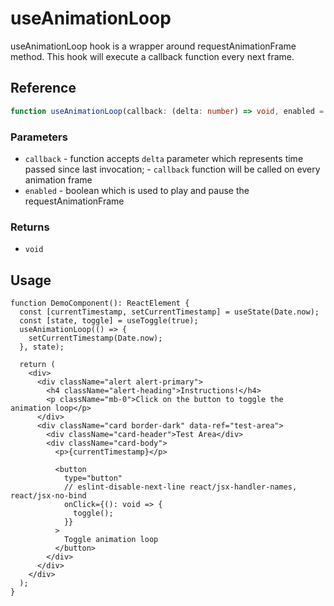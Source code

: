
<Meta title="hooks/useAnimationLoop" />

# useAnimationLoop

useAnimationLoop hook is a wrapper around requestAnimationFrame method. This hook will execute a
callback function every next frame.

## Reference

```ts
function useAnimationLoop(callback: (delta: number) => void, enabled = false): void;
```

### Parameters

- `callback` - function accepts `delta` parameter which represents time passed since last
  invocation; - `callback` function will be called on every animation frame
- `enabled` - boolean which is used to play and pause the requestAnimationFrame

### Returns

- `void`

## Usage

```tsx
function DemoComponent(): ReactElement {
  const [currentTimestamp, setCurrentTimestamp] = useState(Date.now);
  const [state, toggle] = useToggle(true);
  useAnimationLoop(() => {
    setCurrentTimestamp(Date.now);
  }, state);

  return (
    <div>
      <div className="alert alert-primary">
        <h4 className="alert-heading">Instructions!</h4>
        <p className="mb-0">Click on the button to toggle the animation loop</p>
      </div>
      <div className="card border-dark" data-ref="test-area">
        <div className="card-header">Test Area</div>
        <div className="card-body">
          <p>{currentTimestamp}</p>

          <button
            type="button"
            // eslint-disable-next-line react/jsx-handler-names, react/jsx-no-bind
            onClick={(): void => {
              toggle();
            }}
          >
            Toggle animation loop
          </button>
        </div>
      </div>
    </div>
  );
}
```
